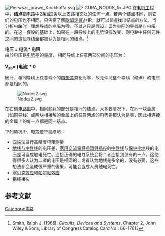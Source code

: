 {{Refimprove|time=2010-09-03T19:59:26+00:00 }}
[[File:Pierwsze_prawo_Kirchhoffa.svg|thumb]]
[[File:FIGURA_NODOS_fix.JPG|thumb]]
在[[电机工程|电机工程]]中，'''结点'''指电路中2条或2条以上支路相交处的任何一点。若两个结点不同，则它们的电压也不相同。只需要了解[[欧姆定律|欧姆定律]]V=IR，就可以掌握找出结点的方法。当分析电路时，理想导线的电阻为零，不过这只是假设，因为实际的导线是有电阻的。在这一假设的基础上，如果在一段导线上的电势没有改变，则电路中任何元件之间的这段导线全都被认为是相同的结点。<ref>Smith, Ralph J. (1966), ''Circuits, Devices and Systems'', Chapter 2, John Wiley & Sons, Library of Congress Catalog Card No.: 66-17612</ref>

'''电压 = 电流 * 电阻'''<br>
由於电压是[[电势差|电势差]]的量度， 相同导线上任意两部分间的电压为：<br><br>
'''V<sub>ab</sub>= (电流) * 0'''

因此，相同导线上任意两个的[[电势差|电势差]]变化为零，故元件间整个导线（结点）的电压都是相同的。

[[File:Nodes2.svg|frame]]

在右侧[[电路图|电路图]]中，相同颜色的部分是相同的结点。大多数情况下，在同一块金属（如铜导线）或两块相接触的金属上的任意两点的电势差都认为是零，因此相连接的金属上的每一点都是同一结点。

下列情况中，电势差不能忽略：
* [[四端法|四端法]]进行高精度电阻测量
* [[地线与中性线|地线与中性线]]的电压差，[[家用交流電源插頭與插座|家用交流電源插頭與插座]]的[[中性线|中性线]]与[[保护接地|保护接地]]线的电压差可造成触电死亡。连接正确的电力系统会将二者连接到仅有的一点，这使得很多人认为二者的电压是相同的，或者认为地线是多余的，没有必要，这些想法都会造成很严重的後果，可能会造成人员触电死亡。
* [[塞贝克效应|塞贝克效应]]和[[帕尔帖效应|帕尔帖效应]]
* [[铝线|铝线]]接头

== 参考文献 ==
{{Reflist}}

{{DEFAULTSORT:J}}
[[Category:電路|Category:電路]]